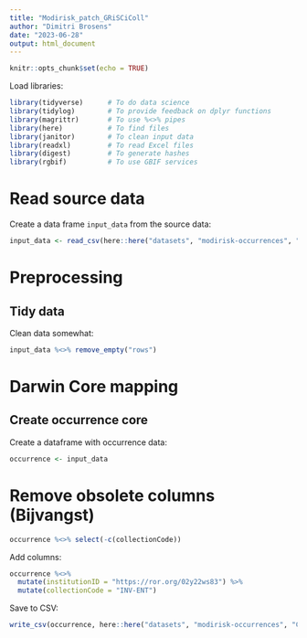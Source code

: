 ```yaml
---
title: "Modirisk_patch_GRiSCiColl"
author: "Dimitri Brosens"
date: "2023-06-28"
output: html_document
---
```


```r
knitr::opts_chunk$set(echo = TRUE)
```

Load libraries:

```r
library(tidyverse)      # To do data science
library(tidylog)        # To provide feedback on dplyr functions
library(magrittr)       # To use %<>% pipes
library(here)           # To find files
library(janitor)        # To clean input data
library(readxl)         # To read Excel files
library(digest)         # To generate hashes
library(rgbif)          # To use GBIF services
```

# Read source data

Create a data frame `input_data` from the source data:

```r
input_data <- read_csv(here::here("datasets", "modirisk-occurrences", "Collections_data", "data", "processed", "occurrenceCulibel.csv"))
```

# Preprocessing

## Tidy data

Clean data somewhat:

```r
input_data %<>% remove_empty("rows")
```

# Darwin Core mapping

## Create occurrence core

Create a dataframe with occurrence data:

```r
occurrence <- input_data
```

# Remove obsolete columns (Bijvangst)

```r
occurrence %<>% select(-c(collectionCode))
```

Add columns:

```r
occurrence %<>%
  mutate(institutionID = "https://ror.org/02y22ws83") %>%
  mutate(collectionCode = "INV-ENT")
```

Save to CSV:

```r
write_csv(occurrence, here::here("datasets", "modirisk-occurrences", "Collections_data", "data", "processed", "occurrence.csv"), na = "")

```

